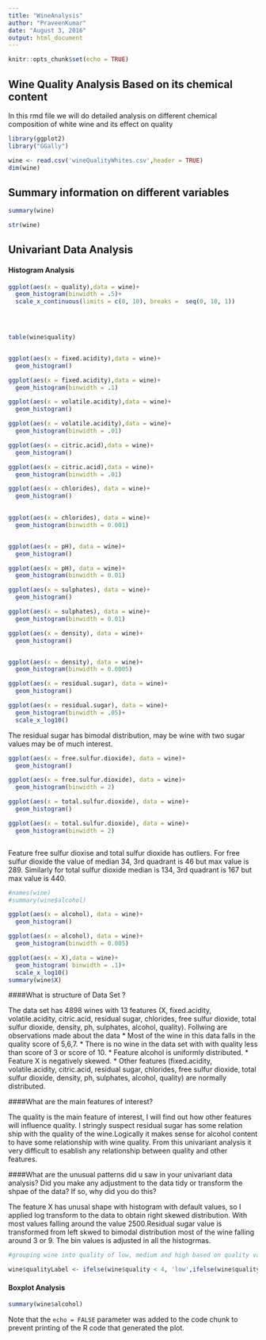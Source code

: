 ```yaml
---
title: "WineAnalysis"
author: "PraveenKumar"
date: "August 3, 2016"
output: html_document
---
```


```r
knitr::opts_chunk$set(echo = TRUE)
```

## Wine Quality Analysis Based on its chemical content

In this rmd file we will do detailed analysis on different chemical composition of 
white wine and its effect on quality

```r
library(ggplot2)
library("GGally")
```
```r
wine <- read.csv('wineQualityWhites.csv',header = TRUE)
dim(wine)
```
## Summary information on different variables 
```r

summary(wine)
```
```r

str(wine)
```

## Univariant Data Analysis 

#### Histogram Analysis
```r
ggplot(aes(x = quality),data = wine)+
  geom_histogram(binwidth = .5)+
  scale_x_continuous(limits = c(0, 10), breaks =  seq(0, 10, 1))
  



table(wine$quality) 



```

```r
ggplot(aes(x = fixed.acidity),data = wine)+
  geom_histogram()

ggplot(aes(x = fixed.acidity),data = wine)+
  geom_histogram(binwidth = .1)

ggplot(aes(x = volatile.acidity),data = wine)+
  geom_histogram()

ggplot(aes(x = volatile.acidity),data = wine)+
  geom_histogram(binwidth = .01)

ggplot(aes(x = citric.acid),data = wine)+
  geom_histogram()

ggplot(aes(x = citric.acid),data = wine)+
  geom_histogram(binwidth = .01)

ggplot(aes(x = chlorides), data = wine)+
  geom_histogram()
  

ggplot(aes(x = chlorides), data = wine)+
  geom_histogram(binwidth = 0.001)


ggplot(aes(x = pH), data = wine)+
  geom_histogram()

ggplot(aes(x = pH), data = wine)+
  geom_histogram(binwidth = 0.01)

ggplot(aes(x = sulphates), data = wine)+
  geom_histogram()

ggplot(aes(x = sulphates), data = wine)+
  geom_histogram(binwidth = 0.01)

ggplot(aes(x = density), data = wine)+
  geom_histogram()


ggplot(aes(x = density), data = wine)+
  geom_histogram(binwidth = 0.0005)

```

```r



ggplot(aes(x = residual.sugar), data = wine)+
  geom_histogram()

ggplot(aes(x = residual.sugar), data = wine)+
  geom_histogram(binwidth = .05)+
  scale_x_log10()

```
The residual sugar has bimodal distribution, may be wine with two sugar values may be of much interest.

```r

ggplot(aes(x = free.sulfur.dioxide), data = wine)+
  geom_histogram()

ggplot(aes(x = free.sulfur.dioxide), data = wine)+
  geom_histogram(binwidth = 2)

ggplot(aes(x = total.sulfur.dioxide), data = wine)+
  geom_histogram()

ggplot(aes(x = total.sulfur.dioxide), data = wine)+
  geom_histogram(binwidth = 2)



```
Feature free sulfur dioxise and total sulfur dioxide has outliers. For free sulfur dioxide the value of median 34, 3rd quadrant is 46 but max value is 289. Similarly for total sulfur dioxide median is 134, 3rd quadrant is 167 but max value is 440. 





```r
#names(wine)
#summary(wine$alcohol)

ggplot(aes(x = alcohol), data = wine)+
  geom_histogram()

ggplot(aes(x = alcohol), data = wine)+
  geom_histogram(binwidth = 0.005)


```

```r

ggplot(aes(x = X),data = wine)+
  geom_histogram( binwidth = .1)+
  scale_x_log10()
summary(wine$X)

```

####What is structure of Data Set ?

The data set has 4898 wines with 13 features (X, fixed.acidity, volatile.acidity,
citric.acid, residual sugar, chlorides, free sulfur dioxide, total sulfur dioxide,
  density, ph, sulphates, alcohol, quality). Follwing are observations made about the data 
  * Most of the wine in this data falls in the quality score of 5,6,7.
  * There is no wine in the data set with with quality less than score of 3 or score of 10.
  * Feature alcohol is uniformly distributed.
  * Feature X is negatively skewed.
  * Other features (fixed.acidity, volatile.acidity,
citric.acid, residual sugar, chlorides, free sulfur dioxide, total sulfur dioxide,
  density, ph, sulphates, alcohol, quality) are normally distributed.
  
####What are the main features of interest?

The quality is the main feature of interest, I will find out how other features will influence quality. I stringly suspect residual sugar has some relation ship with the quality of the wine.Logically it makes sense for alcohol content to have some relationship with wine quality. From this univariant analysis it very difficult to esablish any relationship between quality and other features.

####What are the unusual patterns did u saw in your univariant data analysis? Did you make any adjustment to the data tidy or transform the shpae of the data? If so, why did you do this?

The feature X has unusal shape with histogram with default values, so I applied log transform to the data to obtain right skewed distribution. With most values falling around the value 2500.Residual sugar value is transformed from left skwed to bimodal distribution most of the wine falling around 3 or 9. The bin values is adjusted in all the histogrmas.
  
  
  

```r
#grouping wine into quality of low, medium and high based on quality value

wine$qualityLabel <- ifelse(wine$quality < 4, 'low',ifelse(wine$quality < 6,'medium','high'))


```


#### Boxplot Analysis
```r



summary(wine$alcohol)

```









Note that the `echo = FALSE` parameter was added to the code chunk to prevent printing of the R code that generated the plot.
